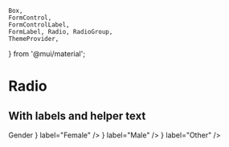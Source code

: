 	Box,
	FormControl,
	FormControlLabel,
	FormLabel, Radio, RadioGroup,
	ThemeProvider,
} from '@mui/material';

<Meta title="Mui Components/Input/Radio" />

# Radio

<ThemeProvider theme={theme}>
	<Box sx={{mb: 3}}>
		<Radio />
		<Radio checked />
		<Radio disabled />
		<Radio disabled checked />
	</Box>
</ThemeProvider>

## With labels and helper text

<ThemeProvider theme={theme}>
	<FormControl>
		<FormLabel id="demo-radio-buttons-group-label">Gender</FormLabel>
		<RadioGroup
			aria-labelledby="demo-radio-buttons-group-label"
			defaultValue="female"
			name="radio-buttons-group"
		>
			<FormControlLabel value="female" control={<Radio />} label="Female" />
			<FormControlLabel value="male" control={<Radio />} label="Male" />
			<FormControlLabel value="other" control={<Radio />} label="Other" />
		</RadioGroup>
	</FormControl>
</ThemeProvider>


